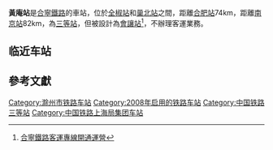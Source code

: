 {{Infobox station
| name                = 黄庵站
| eng_name            = Huang'an Railway Station
| type                = 會讓站
| image               =
| alt                 = 
| caption             = 
| country             = {{PRC}}
| borough             = [[安徽省|安徽省]][[滁州市|滁州市]][[全椒县|全椒县]][[马厂镇|马厂镇]][[黄庵村|黄庵村]]
| address             = 
| coordinates         =
| owned               = [[上海局集团|上海局集团]]
| operator            = 
| line                = [[合宁铁路|合宁铁路]]、[[麻武铁路|麻武铁路]]
| distance            = 
| classification      = 三等站
| platform            = 1个[[島式月台|島式月台]]
| tracks              = 4条
| train_operators     = 
| connections         = 
| structure           = [[地面车站|地面车站]]
| disabled            =
| exits               =
| code                = <ref>{{cite book|title=中华人民共和国铁路车站代码（GB/T 10302-2010）|publisher=中国标准出版社|year=2010|isbn=155066140495|ignore-isbn-error=true|pages=15}}</ref>
| commercial_code     = 
| pinyin_code         = 
| zone                = 
| website             = 
| opened              = {{Start date|2008|04|18}}
| closed              = 
| passengers          = 
| pass_year           = 
| pass_rank           = 
| adjacent            = {{Adjacent stations|system=中国高速铁路|line=宁合|left=全椒|right=巢北|note-left=22.7km|note-right=23.9km}}
|route_map = {{Routemap|inline=yes|map=
STRg\STRf~~ ~~↑{{站|全椒}}
KRWgl\KRWg+r
STRc2\ABZg3\ABZg2\STRc3
STR+1\STR+c4\STR+c1\STR+4
STR\STR\STR\STR+BSl
STR\STR\STR\STR+BSl
STR2\STR+c3\STR+c2\STR3
STRc1\ABZg+4\ABZg+1\STRc4
KRWg+l\KRWgr
STRg\STRf~~ ~~↓{{站|巢北}}
}}
}}
'''黃庵站'''是[[合寧鐵路|合寧鐵路]]的車站，位於[[全椒站|全椒站]]和[[巢北站|巢北站]]之間，距離[[合肥站|合肥站]]74km，距離[[南京站|南京站]]82km，為[[三等站|三等站]]，但被設計為[[會讓站|會讓站]]<ref>[http://society.people.com.cn/GB/1062/7129798.html 合寧鐵路客運專線開通運營]</ref>，不辦理客運業務。

==临近车站==
{{start rail box|[[中国铁路|中国铁路]]}}
{{s-inop|[[全椒站|全椒站]]}} 
{{s-line|[[合宁铁路|合宁铁路]]}} 
{{s-inop|[[巢北站|巢北站]]}} 
{{end box}}

==參考文獻==
{{reflist}}

{{合寧鐵路}}
{{寧西鐵路}}

{{china-rail-stub}}

[[Category:滁州市铁路车站|Category:滁州市铁路车站]]
[[Category:2008年启用的铁路车站|Category:2008年启用的铁路车站]]
[[Category:中国铁路三等站|Category:中国铁路三等站]]
[[Category:中国铁路上海局集团车站|Category:中国铁路上海局集团车站]]